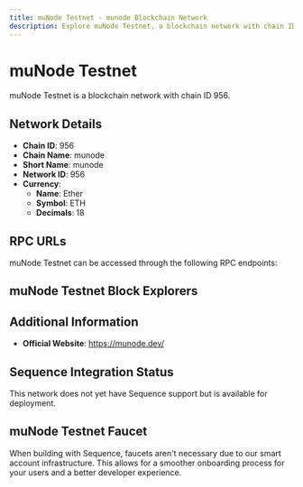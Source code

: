 ```yaml
--- 
title: muNode Testnet - munode Blockchain Network
description: Explore muNode Testnet, a blockchain network with chain ID 956. Learn about its native currency, Ether, and how to interact with the network.
---
```


# muNode Testnet

muNode Testnet is a blockchain network with chain ID 956.

## Network Details

- **Chain ID**: 956
- **Chain Name**: munode
- **Short Name**: munode
- **Network ID**: 956
- **Currency**: 
  - **Name**: Ether
  - **Symbol**: ETH
  - **Decimals**: 18

## RPC URLs

muNode Testnet can be accessed through the following RPC endpoints:



## muNode Testnet Block Explorers



## Additional Information

- **Official Website**: https://munode.dev/

## Sequence Integration Status

This network does not yet have Sequence support but is available for deployment.

## muNode Testnet Faucet

When building with Sequence, faucets aren't necessary due to our smart account infrastructure. This allows for a smoother onboarding process for your users and a better developer experience.
